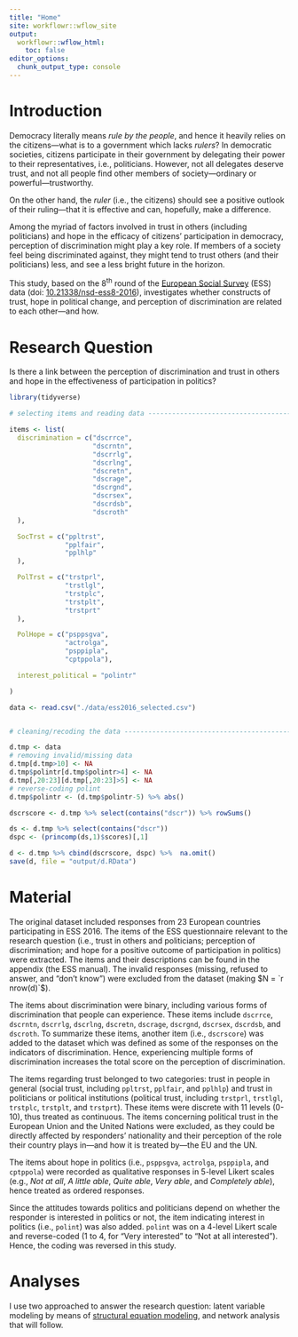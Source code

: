 ```yaml
---
title: "Home"
site: workflowr::wflow_site
output:
  workflowr::wflow_html:
    toc: false
editor_options:
  chunk_output_type: console
---
```


# Introduction

Democracy literally means *rule by the people*, and hence it heavily relies on the citizens---what is to a government which lacks *rulers*?
In democratic societies, citizens participate in their government by delegating their power to their representatives, i.e., politicians. However, not all delegates deserve trust, and not all people find other members of society---ordinary or powerful---trustworthy.

On the other hand, the *ruler* (i.e., the citizens) should see a positive outlook of their ruling---that it is effective and can, hopefully, make a difference.

Among the myriad of factors involved in trust in others (including politicians) and hope in the efficacy of citizens' participation in democracy, perception of discrimination might play a key role. If members of a society feel being discriminated against, they might tend to trust others (and their politicians) less, and see a less bright future in the horizon.

This study, based on the 8^th^ round of the [European Social Survey](https://www.europeansocialsurvey.org/)
(ESS) data (doi: [10.21338/nsd-ess8-2016](https://www.doi.org/10.21338/nsd-ess8-2016)), investigates whether constructs of trust, hope in political change, and perception of discrimination are related to each other---and how.


# Research Question

Is there a link between the perception of discrimination and trust in others and hope in the effectiveness of participation in politics?


```r
library(tidyverse)

# selecting items and reading data ----------------------------------------------

items <- list(
  discrimination = c("dscrrce",
                     "dscrntn",
                     "dscrrlg",
                     "dscrlng",
                     "dscretn",
                     "dscrage",
                     "dscrgnd",
                     "dscrsex",
                     "dscrdsb",
                     "dscroth"
  ),

  SocTrst = c("ppltrst",
              "pplfair",
              "pplhlp"
  ),

  PolTrst = c("trstprl",
              "trstlgl",
              "trstplc",
              "trstplt",
              "trstprt"
  ),

  PolHope = c("psppsgva",
              "actrolga",
              "psppipla",
              "cptppola"),

  interest_political = "polintr"

)

data <- read.csv("./data/ess2016_selected.csv")


# cleaning/recoding the data ----------------------------------------------

d.tmp <- data
# removing invalid/missing data
d.tmp[d.tmp>10] <- NA
d.tmp$polintr[d.tmp$polintr>4] <- NA
d.tmp[,20:23][d.tmp[,20:23]>5] <- NA
# reverse-coding polint
d.tmp$polintr <- (d.tmp$polintr-5) %>% abs()

dscrscore <- d.tmp %>% select(contains("dscr")) %>% rowSums()

ds <- d.tmp %>% select(contains("dscr"))
dspc <- (princomp(ds,1)$scores)[,1]

d <- d.tmp %>% cbind(dscrscore, dspc) %>%  na.omit()
save(d, file = "output/d.RData")

```

# Material

The original dataset included responses from 23 European countries participating in ESS 2016. The items of the ESS questionnaire relevant to the research question (i.e., trust in others and politicians; perception of discrimination; and hope for a positive outcome of participation in politics) were extracted. The items and their descriptions can be found in the appendix (the ESS manual). The invalid responses (missing, refused to answer, and "don't know") were excluded from the dataset (making $N = `r nrow(d)`$).


The items about discrimination were binary, including various forms of discrimination that people can experience. These items include `dscrrce`, `dscrntn`, `dscrrlg`, `dscrlng`, `dscretn`, `dscrage`, `dscrgnd`, `dscrsex`, `dscrdsb`, and `dscroth`. To summarize these items, another item (i.e., `dscrscore`) was added to the dataset which was defined as some of the responses on the indicators of discrimination. Hence, experiencing multiple forms of discrimination increases the total score on the perception of discrimination.

The items regarding trust belonged to two categories: trust in people in general (social trust, including `ppltrst`, `pplfair`, and `pplhlp`) and trust in politicians or political institutions (political trust, including `trstprl`, `trstlgl`, `trstplc`, `trstplt`, and `trstprt`). These items were discrete with 11 levels (0-10), thus treated as continuous. The items concerning political trust in the European Union and the United Nations were excluded, as they could be directly affected by responders' nationality and their perception of the role their country plays in---and how it is treated by---the EU and the UN.

The items about hope in politics (i.e., `psppsgva`, `actrolga`, `psppipla`, and `cptppola`) were recorded as qualitative responses in 5-level Likert scales (e.g., *Not at all*, *A little able*, *Quite able*, *Very able*, and *Completely able*), hence treated as ordered responses.

Since the attitudes towards politics and politicians depend on whether the responder is interested in politics or not, the item indicating interest in politics (i.e., `polint`) was also added. `polint` was on a 4-level Likert scale and reverse-coded (1 to 4, for "Very interested" to "Not at all interested"). Hence, the coding was reversed in this study.

# Analyses

I use two approached to answer the research question: latent variable modeling by means of [structural equation modeling](SEM-approach.html), and network analysis that will follow.
